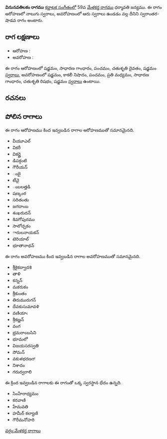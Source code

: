 {{Infobox ragam
	| name          	= వినునవతిలకం
	| synonym	    	= 
	| mela          	= 
	| chakra        	= 
	| janaka        	= 
	| type          	= స్వరాంతర-శాడవ
	| arohanam      	= {{svaraC|S|G2|P|D2|S'}} 
	| avarohanam    	= {{svaraC|S'|N3|P|M2|G2|R2|S}}
	| jeeva         	=
	| chhaya        	=
	| nyasa         	=
	| vishesha      	= 
	| equivalent  		= 
}}
{{కర్ణాటక సంగీత రాగాలు}}
'''వినునవతిలకం రాగము''' [[కర్ణాటక సంగీతం]]లో 59వ [[మేళకర్త రాగము]] ధర్మావతి జన్యము.  ఈ రాగం ఆరోహణలో నాలుగు స్వరాలు, అవరోహణంలో ఆరు స్వరాలు ఉండడం వల్ల దీనిని స్వరాంతర-షాడవ రాగం అంటారు.


==రాగ లక్షణాలు==


* ఆరోహణ : {{svaraC|S|G2|P|D2|S'}} 
* అవరోహణ : {{svaraC|S'|N3|P|M2|G2|R2|S}}

ఈ రాగం ఆరోహణంలో షడ్జమం, సాధారణ గాంధారం, పంచమం, చతుశృతి దైవతం, షడ్జమం [[స్వరాలు]], అవరోహణంలో షడ్జమం, కాకలీ నిషాదం, పంచమం, ప్రతి మధ్యమం, సాధారణ గాంధారం, చతుశృతి రిషభం, షడ్జమం [[స్వరాలు]] ఉంటాయి.

==రచనలు==



==పోలిన రాగాలు==
ఈ రాగం ఆరోహణము కింద ఇవ్వబడిన రాగాల ఆరోహణముతో సమానమైనది.
* వీయూఎల్
* వికరీ
* వికర్ణై
* డిపక్గంటి
* గౌరీయన్
* ంబై
* టీవై
* ంబలత్తడి
* షణ్కంఠ
* సరితంతు
* జగదాంబ
* శంఖరుదన్
* శివగోపురము
* సాలోచ్చకం
* ారులనాయకన్
* టెరియాల్
* భూతానాథన్

ఈ రాగం అవరోహణము కింద ఇవ్వబడిన రాగాల అవరోహణముతో సమానమైనది.
* శ్రీకైకద్వాదశి
* తాళి
* కన్నన్
* మకరుకం
* శ్రీకుంతం
* తిరుమురుగన్
* దేవకుసుమావళి
* వణియాఁ
* శ్రీకణ్ణన్
* వంగ
* భ్రమరాంబసిని
* భూమలో
* విజయసరస్వతి
* సోమన్
* వకుళభరణರ್
* నిశాదం
* గరుద్వరాలి

ఈ క్రింద ఇవ్వబడిన రాగాలకు ఈ రాగంతో ఒక్క స్వరస్థాన భేదం ఉన్నది.
* సింహేరాధ్యమం
* కరవాణి
* హేమవతి
* హమీర్ కల్యాణి
* గౌరీమనోహరి



[[వర్గం:మేళకర్త రాగాలు]]